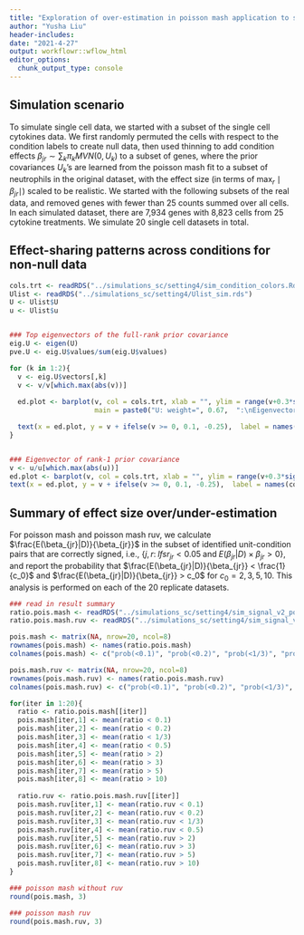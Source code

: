 ```yaml
---
title: "Exploration of over-estimation in poisson mash application to simulated single cell data"
author: "Yusha Liu"
header-includes:
date: "2021-4-27"
output: workflowr::wflow_html
editor_options:
  chunk_output_type: console
---
```



## Simulation scenario
To simulate single cell data, we started with a subset of the single cell cytokines data. We first randomly permuted the cells with respect to the condition labels to create null data, then used thinning to add condition effects $\beta_{jr} \sim \sum_k \pi_k MVN(0, U_k)$ to a subset of genes, where the prior covariances $U_k$'s are learned from the poisson mash fit to a subset of neutrophils in the original dataset, with the effect size (in terms of $\max_r \mid \beta_{jr}\mid$) scaled to be realistic. We started with the following subsets of the real data, and removed genes with fewer than 25 counts summed over all cells. In each simulated dataset, there are 7,934 genes with 8,823 cells from 25 cytokine treatments. We simulate 20 single cell datasets in total.


## Effect-sharing patterns across conditions for non-null data
```r
cols.trt <- readRDS("../simulations_sc/setting4/sim_condition_colors.Rds")
Ulist <- readRDS("../simulations_sc/setting4/Ulist_sim.rds")
U <- Ulist$U
u <- Ulist$u


### Top eigenvectors of the full-rank prior covariance 
eig.U <- eigen(U)
pve.U <- eig.U$values/sum(eig.U$values)

for (k in 1:2){
  v <- eig.U$vectors[,k]
  v <- v/v[which.max(abs(v))]
  
  ed.plot <- barplot(v, col = cols.trt, xlab = "", ylim = range(v+0.3*sign(v)),
                     main = paste0("U: weight=", 0.67,  ":\nEigenvector ", k, " (pve = ", round(pve.U[k],3), ")"))

  text(x = ed.plot, y = v + ifelse(v >= 0, 0.1, -0.25),  label = names(cols.trt), pos = 3, cex = 0.8, col = "black", srt=90)
}


### Eigenvector of rank-1 prior covariance 
v <- u/u[which.max(abs(u))]
ed.plot <- barplot(v, col = cols.trt, xlab = "", ylim = range(v+0.3*sign(v)),  main="u: weight=0.33")
text(x = ed.plot, y = v + ifelse(v >= 0, 0.1, -0.25),  label = names(cols.trt), pos = 3, cex = 0.8, col = "black", srt=90)

```



## Summary of effect size over/under-estimation
For poisson mash and poisson mash ruv, we calculate $\frac{E(\beta_{jr}|D)}{\beta_{jr}}$ in the subset of identified unit-condition pairs that are correctly signed, i.e., $\{j,r: \; lfsr_{jr} < 0.05 \; \text{and} \; E(\beta_{jr}|D)\times \beta_{jr} > 0\}$, and report the probability that $\frac{E(\beta_{jr}|D)}{\beta_{jr}} < \frac{1}{c_0}$ and $\frac{E(\beta_{jr}|D)}{\beta_{jr}} > c_0$ for $c_0 = 2, 3, 5, 10$. This analysis is performed on each of the 20 replicate datasets.
```r
### read in result summary
ratio.pois.mash <- readRDS("../simulations_sc/setting4/sim_signal_v2_pois_mash_no_ruv_estimation_ratio_summary.Rds")
ratio.pois.mash.ruv <- readRDS("../simulations_sc/setting4/sim_signal_v2_pois_mash_ruv_estimation_ratio_summary.Rds")

pois.mash <- matrix(NA, nrow=20, ncol=8)
rownames(pois.mash) <- names(ratio.pois.mash)
colnames(pois.mash) <- c("prob(<0.1)", "prob(<0.2)", "prob(<1/3)", "prob(<0.5)", "prob(>2)", "prob(>3)", "prob(>5)", "prob(>10)")

pois.mash.ruv <- matrix(NA, nrow=20, ncol=8)
rownames(pois.mash.ruv) <- names(ratio.pois.mash.ruv)
colnames(pois.mash.ruv) <- c("prob(<0.1)", "prob(<0.2)", "prob(<1/3)", "prob(<0.5)", "prob(>2)", "prob(>3)", "prob(>5)", "prob(>10)")

for(iter in 1:20){
  ratio <- ratio.pois.mash[[iter]]
  pois.mash[iter,1] <- mean(ratio < 0.1)
  pois.mash[iter,2] <- mean(ratio < 0.2)
  pois.mash[iter,3] <- mean(ratio < 1/3)
  pois.mash[iter,4] <- mean(ratio < 0.5)
  pois.mash[iter,5] <- mean(ratio > 2)
  pois.mash[iter,6] <- mean(ratio > 3)
  pois.mash[iter,7] <- mean(ratio > 5)
  pois.mash[iter,8] <- mean(ratio > 10)
  
  ratio.ruv <- ratio.pois.mash.ruv[[iter]]
  pois.mash.ruv[iter,1] <- mean(ratio.ruv < 0.1)
  pois.mash.ruv[iter,2] <- mean(ratio.ruv < 0.2)
  pois.mash.ruv[iter,3] <- mean(ratio.ruv < 1/3)
  pois.mash.ruv[iter,4] <- mean(ratio.ruv < 0.5)
  pois.mash.ruv[iter,5] <- mean(ratio.ruv > 2)
  pois.mash.ruv[iter,6] <- mean(ratio.ruv > 3)
  pois.mash.ruv[iter,7] <- mean(ratio.ruv > 5)
  pois.mash.ruv[iter,8] <- mean(ratio.ruv > 10)
}

### poisson mash without ruv
round(pois.mash, 3)

### poisson mash ruv
round(pois.mash.ruv, 3)

```